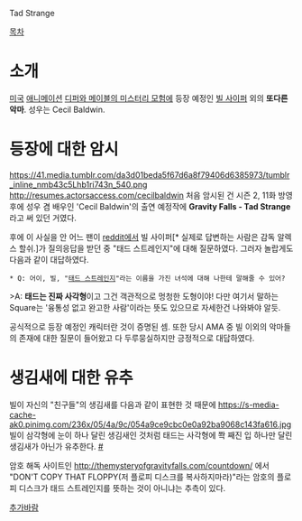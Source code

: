 Tad Strange

[[목차]]
= 소개 =
[[미국]] [[애니메이션]] [[디퍼와 메이블의 미스터리 모험]]에 등장 예정인 [[빌 사이퍼]] 외의 '''또다른 악마'''. 성우는 Cecil Baldwin.

= 등장에 대한 암시 =
https://41.media.tumblr.com/da3d01beda5f67d6a8f79406d6385973/tumblr_inline_nmb43c5Lhb1ri743n_540.png
[[http://resumes.actorsaccess.com/cecilbaldwin]]
처음 암시된 건 시즌 2, 11화 방영 후에 성우 겸 배우인 'Cecil Baldwin'의 출연 예정작에 '''Gravity Falls - Tad Strange'''라고 써 있던 거였다.

후에 이 사실을 안 어느 팬이 [[reddit]]에서 빌 사이퍼[* 실제로 답변하는 사람은 감독 알렉스 할쉬.]가 질의응답을 받던 중 "태드 스트레인지"에 대해 질문하였다.
그러자 놀랍게도 다음과 같이 대답하였다.

 * Q: 어이, 빌, "[[태드 스트레인지]]"라는 이름을 가진 녀석에 대해 나한테 말해줄 수 있어?
>A: '''태드는 진짜 사각형'''이고 그건 객관적으로 멍청한 도형이야!
다만 여기서 말하는 Square는 '융통성 없고 완고한 사람'이라는 뜻도 있으므로 자세한건 나와봐야 알듯.

공식적으로 등장 예정인 캐릭터란 것이 증명된 셈. 또한 당시 AMA 중 빌 이외의 악마들의 존재에 대한 질문이 들어왔고 다 두루뭉실하지만 긍정적으로 대답하였다.

= 생김새에 대한 유추 =
빌이 자신의 "친구들"의 생김새를 다음과 같이 표현한 것 때문에 
https://s-media-cache-ak0.pinimg.com/236x/05/4a/9c/054a9ce9cbc0e0a92ba9068c143fa616.jpg
빌이 삼각형에 눈이 하나 달린 생김새인 것처럼 태드는 사각형에 쫙 째진 입 하나만 달린 생김새가 아닌가 유추한다.        [https://41.media.tumblr.com/7a20b556e8abdcb7229167662e351214/tumblr_inline_nmb02lSFcf1traamv_500.jpg #]

암호 해독 사이트인 http://themysteryofgravityfalls.com/countdown/ 에서 "DON'T COPY THAT FLOPPY(저 플로피 디스크를 복사하지마라)"라는 암호의 플로피 디스크가 태드 스트레인지를 뜻하는 것이 아니냐는 추측이 있다.

[[추가바람]]


